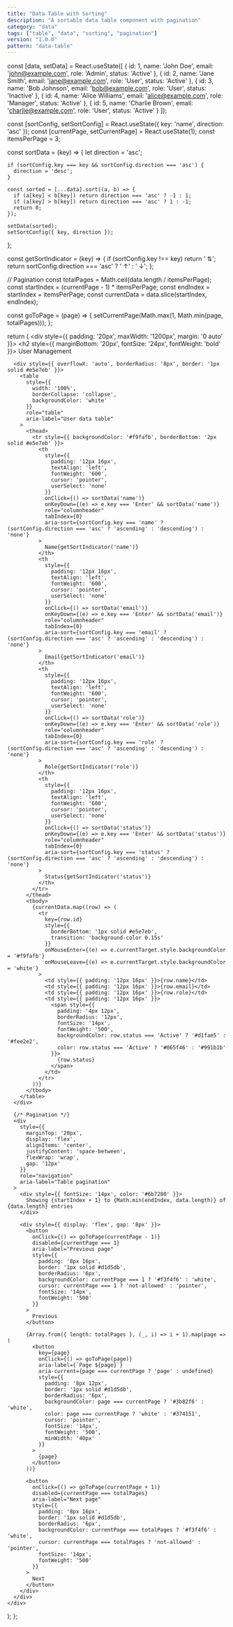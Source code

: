 ```yaml
---
title: "Data Table with Sorting"
description: "A sortable data table component with pagination"
category: "data"
tags: ["table", "data", "sorting", "pagination"]
version: "1.0.0"
pattern: "data-table"
---
```



  const [data, setData] = React.useState([
    { id: 1, name: 'John Doe', email: 'john@example.com', role: 'Admin', status: 'Active' },
    { id: 2, name: 'Jane Smith', email: 'jane@example.com', role: 'User', status: 'Active' },
    { id: 3, name: 'Bob Johnson', email: 'bob@example.com', role: 'User', status: 'Inactive' },
    { id: 4, name: 'Alice Williams', email: 'alice@example.com', role: 'Manager', status: 'Active' },
    { id: 5, name: 'Charlie Brown', email: 'charlie@example.com', role: 'User', status: 'Active' }
  ]);

  const [sortConfig, setSortConfig] = React.useState({ key: 'name', direction: 'asc' });
  const [currentPage, setCurrentPage] = React.useState(1);
  const itemsPerPage = 3;

  const sortData = (key) => {
    let direction = 'asc';
    
    if (sortConfig.key === key && sortConfig.direction === 'asc') {
      direction = 'desc';
    }
    
    const sorted = [...data].sort((a, b) => {
      if (a[key] < b[key]) return direction === 'asc' ? -1 : 1;
      if (a[key] > b[key]) return direction === 'asc' ? 1 : -1;
      return 0;
    });
    
    setData(sorted);
    setSortConfig({ key, direction });
  };

  const getSortIndicator = (key) => {
    if (sortConfig.key !== key) return ' ⇅';
    return sortConfig.direction === 'asc' ? ' ↑' : ' ↓';
  };

  // Pagination
  const totalPages = Math.ceil(data.length / itemsPerPage);
  const startIndex = (currentPage - 1) * itemsPerPage;
  const endIndex = startIndex + itemsPerPage;
  const currentData = data.slice(startIndex, endIndex);

  const goToPage = (page) => {
    setCurrentPage(Math.max(1, Math.min(page, totalPages)));
  };

  return (
    <div style={{ padding: '20px', maxWidth: '1200px', margin: '0 auto' }}>
      <h2 style={{ marginBottom: '20px', fontSize: '24px', fontWeight: 'bold' }}>
        User Management
      </h2>
      
      <div style={{ overflowX: 'auto', borderRadius: '8px', border: '1px solid #e5e7eb' }}>
        <table 
          style={{ 
            width: '100%', 
            borderCollapse: 'collapse',
            backgroundColor: 'white'
          }}
          role="table"
          aria-label="User data table"
        >
          <thead>
            <tr style={{ backgroundColor: '#f9fafb', borderBottom: '2px solid #e5e7eb' }}>
              <th 
                style={{ 
                  padding: '12px 16px', 
                  textAlign: 'left', 
                  fontWeight: '600',
                  cursor: 'pointer',
                  userSelect: 'none'
                }}
                onClick={() => sortData('name')}
                onKeyDown={(e) => e.key === 'Enter' && sortData('name')}
                role="columnheader"
                tabIndex={0}
                aria-sort={sortConfig.key === 'name' ? (sortConfig.direction === 'asc' ? 'ascending' : 'descending') : 'none'}
              >
                Name{getSortIndicator('name')}
              </th>
              <th 
                style={{ 
                  padding: '12px 16px', 
                  textAlign: 'left', 
                  fontWeight: '600',
                  cursor: 'pointer',
                  userSelect: 'none'
                }}
                onClick={() => sortData('email')}
                onKeyDown={(e) => e.key === 'Enter' && sortData('email')}
                role="columnheader"
                tabIndex={0}
                aria-sort={sortConfig.key === 'email' ? (sortConfig.direction === 'asc' ? 'ascending' : 'descending') : 'none'}
              >
                Email{getSortIndicator('email')}
              </th>
              <th 
                style={{ 
                  padding: '12px 16px', 
                  textAlign: 'left', 
                  fontWeight: '600',
                  cursor: 'pointer',
                  userSelect: 'none'
                }}
                onClick={() => sortData('role')}
                onKeyDown={(e) => e.key === 'Enter' && sortData('role')}
                role="columnheader"
                tabIndex={0}
                aria-sort={sortConfig.key === 'role' ? (sortConfig.direction === 'asc' ? 'ascending' : 'descending') : 'none'}
              >
                Role{getSortIndicator('role')}
              </th>
              <th 
                style={{ 
                  padding: '12px 16px', 
                  textAlign: 'left', 
                  fontWeight: '600',
                  cursor: 'pointer',
                  userSelect: 'none'
                }}
                onClick={() => sortData('status')}
                onKeyDown={(e) => e.key === 'Enter' && sortData('status')}
                role="columnheader"
                tabIndex={0}
                aria-sort={sortConfig.key === 'status' ? (sortConfig.direction === 'asc' ? 'ascending' : 'descending') : 'none'}
              >
                Status{getSortIndicator('status')}
              </th>
            </tr>
          </thead>
          <tbody>
            {currentData.map((row) => (
              <tr 
                key={row.id}
                style={{ 
                  borderBottom: '1px solid #e5e7eb',
                  transition: 'background-color 0.15s'
                }}
                onMouseEnter={(e) => e.currentTarget.style.backgroundColor = '#f9fafb'}
                onMouseLeave={(e) => e.currentTarget.style.backgroundColor = 'white'}
              >
                <td style={{ padding: '12px 16px' }}>{row.name}</td>
                <td style={{ padding: '12px 16px' }}>{row.email}</td>
                <td style={{ padding: '12px 16px' }}>{row.role}</td>
                <td style={{ padding: '12px 16px' }}>
                  <span style={{
                    padding: '4px 12px',
                    borderRadius: '12px',
                    fontSize: '14px',
                    fontWeight: '500',
                    backgroundColor: row.status === 'Active' ? '#d1fae5' : '#fee2e2',
                    color: row.status === 'Active' ? '#065f46' : '#991b1b'
                  }}>
                    {row.status}
                  </span>
                </td>
              </tr>
            ))}
          </tbody>
        </table>
      </div>

      {/* Pagination */}
      <div 
        style={{ 
          marginTop: '20px', 
          display: 'flex', 
          alignItems: 'center', 
          justifyContent: 'space-between',
          flexWrap: 'wrap',
          gap: '12px'
        }}
        role="navigation"
        aria-label="Table pagination"
      >
        <div style={{ fontSize: '14px', color: '#6b7280' }}>
          Showing {startIndex + 1} to {Math.min(endIndex, data.length)} of {data.length} entries
        </div>
        
        <div style={{ display: 'flex', gap: '8px' }}>
          <button
            onClick={() => goToPage(currentPage - 1)}
            disabled={currentPage === 1}
            aria-label="Previous page"
            style={{
              padding: '8px 16px',
              border: '1px solid #d1d5db',
              borderRadius: '6px',
              backgroundColor: currentPage === 1 ? '#f3f4f6' : 'white',
              cursor: currentPage === 1 ? 'not-allowed' : 'pointer',
              fontSize: '14px',
              fontWeight: '500'
            }}
          >
            Previous
          </button>
          
          {Array.from({ length: totalPages }, (_, i) => i + 1).map(page => (
            <button
              key={page}
              onClick={() => goToPage(page)}
              aria-label={`Page ${page}`}
              aria-current={page === currentPage ? 'page' : undefined}
              style={{
                padding: '8px 12px',
                border: '1px solid #d1d5db',
                borderRadius: '6px',
                backgroundColor: page === currentPage ? '#3b82f6' : 'white',
                color: page === currentPage ? 'white' : '#374151',
                cursor: 'pointer',
                fontSize: '14px',
                fontWeight: '500',
                minWidth: '40px'
              }}
            >
              {page}
            </button>
          ))}
          
          <button
            onClick={() => goToPage(currentPage + 1)}
            disabled={currentPage === totalPages}
            aria-label="Next page"
            style={{
              padding: '8px 16px',
              border: '1px solid #d1d5db',
              borderRadius: '6px',
              backgroundColor: currentPage === totalPages ? '#f3f4f6' : 'white',
              cursor: currentPage === totalPages ? 'not-allowed' : 'pointer',
              fontSize: '14px',
              fontWeight: '500'
            }}
          >
            Next
          </button>
        </div>
      </div>
    </div>
  );
};

<DataTable />

